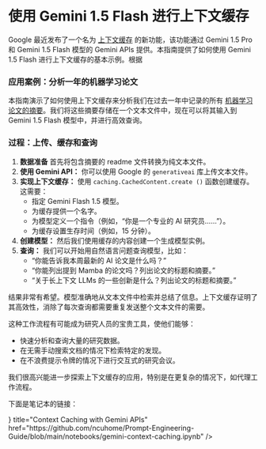 # 使用 Gemini 1.5 Flash 进行上下文缓存


Google 最近发布了一个名为 [上下文缓存](https://ai.google.dev/gemini-api/docs/caching?lang=python) 的新功能，该功能通过 Gemini 1.5 Pro 和 Gemini 1.5 Flash 模型的 Gemini APIs 提供。本指南提供了如何使用 Gemini 1.5 Flash 进行上下文缓存的基本示例。根据

### 应用案例：分析一年的机器学习论文

本指南演示了如何使用上下文缓存来分析我们在过去一年中记录的所有 [机器学习论文的摘要](https://github.com/ncuhome/ML-Papers-of-the-Week)。我们将这些摘要存储在一个文本文件中，现在可以将其输入到 Gemini 1.5 Flash 模型中，并进行高效查询。

### 过程：上传、缓存和查询

1. **数据准备** 首先将包含摘要的 readme 文件转换为纯文本文件。
2. **使用 Gemini API：** 你可以使用 Google 的 `generativeai` 库上传文本文件。
3. **实现上下文缓存：** 使用 `caching.CachedContent.create ()` 函数创建缓存。这需要：
    * 指定 Gemini Flash 1.5 模型。
    * 为缓存提供一个名字。
    * 为模型定义一个指令（例如，“你是一个专业的 AI 研究员……”）。
    * 为缓存设置生存时间（例如，15 分钟）。
4. **创建模型：** 然后我们使用缓存的内容创建一个生成模型实例。
5. **查询：** 我们可以开始用自然语言问题查询模型，比如：
    * “你能告诉我本周最新的 AI 论文是什么吗？”
    * “你能列出提到 Mamba 的论文吗？列出论文的标题和摘要。”
    * “关于长上下文 LLMs 的一些创新是什么？列出论文的标题和摘要。”

结果非常有希望。模型准确地从文本文件中检索并总结了信息。上下文缓存证明了其高效性，消除了每次查询都需要重复发送整个文本文件的需要。

这种工作流程有可能成为研究人员的宝贵工具，使他们能够：

* 快速分析和查询大量的研究数据。
* 在无需手动搜索文档的情况下检索特定的发现。
* 在不浪费提示令牌的情况下进行交互式的研究会议。

我们很高兴能进一步探索上下文缓存的应用，特别是在更复杂的情况下，如代理工作流程。


下面是笔记本的链接：

<Cards>
    <Card 
        icon={<CodeIcon />}
        title="Context Caching with Gemini APIs"
        href="https://github.com/ncuhome/Prompt-Engineering-Guide/blob/main/notebooks/gemini-context-caching.ipynb"
    />
</Cards>

